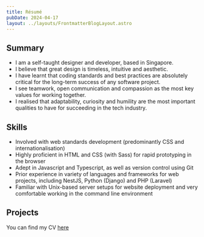 ```yaml
---
title: Résumé
pubDate: 2024-04-17
layout: ../layouts/FrontmatterBlogLayout.astro
---
```



## Summary

- I am a self-taught designer and developer, based in Singapore.
- I believe that great design is timeless, intuitive and aesthetic.
- I have learnt that coding standards and best practices are absolutely critical for the long-term success of any software project.
- I see teamwork, open communication and compassion as the most key values for working together.
- I realised that adaptability, curiosity and humility are the most important qualities to have for succeeding in the tech industry.

## Skills

- Involved with web standards development (predominantly CSS and internationalisation)
- Highly proficient in HTML and CSS (with Sass) for rapid prototyping in the browser
- Adept in Javascript and Typescript, as well as version control using Git
- Prior experience in variety of languages and frameworks for web projects, including NestJS, Python (Django) and PHP (Laravel)
- Familiar with Unix-based server setups for website deployment and very comfortable working in the command line environment

## Projects

You can find my CV [here](/cv-sv.pdf)

<ResumeFeaturedProjects />
